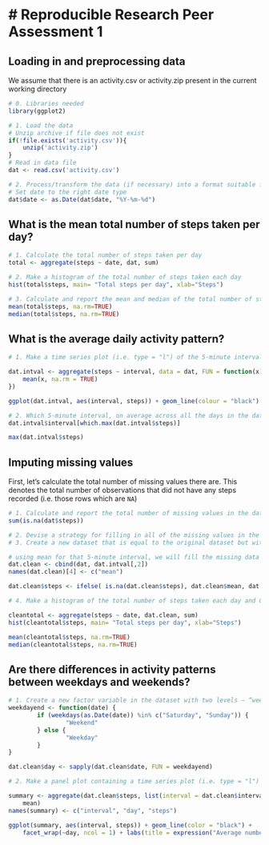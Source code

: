 # Reproducible Research Peer Assessment 1
=======================================

## Loading in and preprocessing data

We assume that there is an activity.csv or activity.zip present in the current working directory

```r
# 0. Libraries needed
library(ggplot2)

# 1. Load the data
# Unzip archive if file does not exist
if(!file.exists('activity.csv')){
    unzip('activity.zip')
}
# Read in data file
dat <- read.csv('activity.csv')

# 2. Process/transform the data (if necessary) into a format suitable for your analysis
# Set date to the right date type 
dat$date <- as.Date(dat$date, "%Y-%m-%d")

```

## What is the mean total number of steps taken per day?

```r

# 1. Calculate the total number of steps taken per day
total <- aggregate(steps ~ date, dat, sum)

# 2. Make a histogram of the total number of steps taken each day
hist(total$steps, main= "Total steps per day", xlab="Steps")

# 3. Calculate and report the mean and median of the total number of steps taken per day
mean(total$steps, na.rm=TRUE)
median(total$steps, na.rm=TRUE)

```

## What is the average daily activity pattern?

```r

# 1. Make a time series plot (i.e. type = "l") of the 5-minute interval (x-axis) and the average number of steps taken, averaged across all days (y-axis)

dat.intval <- aggregate(steps ~ interval, data = dat, FUN = function(x) {
    mean(x, na.rm = TRUE)
})

ggplot(dat.intval, aes(interval, steps)) + geom_line(colour = "black") + labs(title = expression("Average number of steps per interval across all days"))

# 2. Which 5-minute interval, on average across all the days in the dataset, contains the maximum number of steps?
dat.intval$interval[which.max(dat.intval$steps)]

max(dat.intval$steps)

```

## Imputing missing values

First, let's calculate the total number of missing values there are.  This denotes the total number of observations that did not have any steps recorded (i.e. those rows which are `NA`)

```r

# 1. Calculate and report the total number of missing values in the dataset (i.e. the total number of rows with NAs)
sum(is.na(dat$steps))

# 2. Devise a strategy for filling in all of the missing values in the dataset. The strategy does not need to be sophisticated. For example, you could use the mean/median for that day, or the mean for that 5-minute interval, etc.
# 3. Create a new dataset that is equal to the original dataset but with the missing data filled in.

# using mean for that 5-minute interval, we will fill the missing data
dat.clean <- cbind(dat, dat.intval[,2])
names(dat.clean)[4] <- c("mean")

dat.clean$steps <- ifelse( is.na(dat.clean$steps), dat.clean$mean, dat.clean$steps)

# 4. Make a histogram of the total number of steps taken each day and Calculate and report the mean and median total number of steps taken per day. Do these values differ from the estimates from the first part of the assignment? What is the impact of imputing missing data on the estimates of the total daily number of steps?

cleantotal <- aggregate(steps ~ date, dat.clean, sum)
hist(cleantotal$steps, main= "Total steps per day", xlab="Steps")

mean(cleantotal$steps, na.rm=TRUE)
median(cleantotal$steps, na.rm=TRUE)

```

## Are there differences in activity patterns between weekdays and weekends?

```r
# 1. Create a new factor variable in the dataset with two levels – “weekday” and “weekend” indicating whether a given date is a weekday or weekend day.
weekdayend <- function(date) {
        if (weekdays(as.Date(date)) %in% c("Saturday", "Sunday")) {
                "Weekend"
        } else {
                "Weekday"
        }
}

dat.clean$day <- sapply(dat.clean$date, FUN = weekdayend)

# 2. Make a panel plot containing a time series plot (i.e. type = "l") of the 5-minute interval (x-axis) and the average number of steps taken, averaged across all weekday days or weekend days (y-axis). See the README file in the GitHub repository to see an example of what this plot should look like using simulated data.

summary <- aggregate(dat.clean$steps, list(interval = dat.clean$interval, day = dat.clean$day), 
    mean)
names(summary) <- c("interval", "day", "steps")

ggplot(summary, aes(interval, steps)) + geom_line(color = "black") + 
    facet_wrap(~day, ncol = 1) + labs(title = expression("Average number of steps taken"))

```
